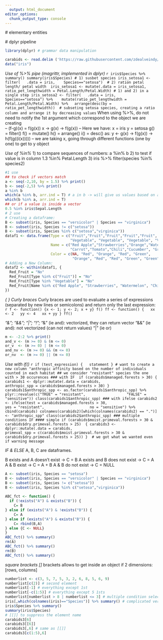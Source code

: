 ---
  output: html_document
editor_options: 
  chunk_output_type: console
---
  
  # elementary entities
  
  # dplyr pipeline 
  
  ```{r library}
library(dplyr) # grammar data manipulation 
```

```{r data importation}
carabids <- read.delim ('https://raw.githubusercontent.com/zdealveindy/anadat-r/master/data/carabid-beetles-boreal-forest.txt', row.names = 1)
data("iris")
```

*Use of %>% pipe (magrittr, implemented in dplyr)*
  ```{r %>% pipe}
iris$Species %>% summary()
summary(iris$Species)
# 1) susbet species
iris_setosa1 <- filter(
  .data = iris, 
  Species=="setosa") 
# 2) ration petal length/ petal width 
iris_setosa1 <- mutate(.data = iris_setosa1, ratio_pet_lengthwidth = Petal.Length/Petal.Width)
# 1) and 2) in a single step
iris_setosa2 <- filter(
  .data = iris, 
  Species=="setosa") %>% 
  mutate(ratio_pet_lengthwidth = Petal.Length/Petal.Width) %>%
  arrange(desc(by = ratio_pet_lengthwidth)) 
# subseting setosa species, creating a ratio column and arrange it by decreasing values 
```
When using %>%, do not need to notify the 1st argument which correspond to the object we are creating  
--
  (f-g)(x) = f(g(x))
x -> g(x) -> f(g(x))
--
  Here we have: 
  x = iris
y = setosa 
g() = filter()
f() = mutate()
h() = arrange()
i() = desc()
as:
  y <- g(x) -> f(g(x)) -> h(f(g((i(x))))) 
-- 
  we are taking x, going through different functions (one by one) to get to y object

*Use of %in%*
  1) to compare sequences of numbers:
  a %in% b
2) to test if value is in column 
1.3 %in% Petal.Length
3) iris %>% filter(species %in% species2)
```{r %in%}
#1 use
## to check if vectors match
a <- seq(-2,10, by = 1.5) %>% print()
b <- seq(-2,5) %>% print()
a %in% b
which(a %in% b, arr.ind = T) # a in b -> will give us values based on a order 
which(b %in% a, arr.ind = T)
## or if a value is inside a vector
0.5 %in% iris$Sepal.Length
# 2 use
# Creating a dataframe:
B <- subset(iris, Species == "versicolor" | Species == "virginica")
B <- subset(iris, Species != c("setosa"))
B <- subset(iris, Species %in% c("setosa","virginica"))  
dataf1 <- data.frame(Type = c("Fruit","Fruit","Fruit","Fruit","Fruit",
                              "Vegetable", "Vegetable", "Vegetable", "Vegetable", "Fruit"),
                     Name = c("Red Apple","Strawberries","Orange","Watermelon","Papaya",
                              "Carrot","Tomato","Chili","Cucumber", "Green Apple"),
                     Color = c(NA, "Red", "Orange", "Red", "Green",
                               "Orange", "Red", "Red", "Green", "Green"))
# Adding a New Column:
dataf2 <- within(dataf1, {
  Red_Fruit = "No"
  Red_Fruit[Type %in% c("Fruit")] = "No"
  Red_Fruit[Type %in% "Vegetable"] = "No"
  Red_Fruit[Name %in% c("Red Apple", "Strawberries", "Watermelon", "Chili", "Tomato")] = "Yes"
})
```

*{ } Curly braces* 
  Curly braces are used to evaluate a series of expressions (separated by new lines or semicolons) and return only the last expression:
  ```{r}
f <- function() {x <- 1; y <- 2; x + y}
f()
ff <- function() {
  xx <- 2
  yy <- 4
  xx + yy
}
ff()
```

*"&"; "&&"; "|"; "!"; *
  "&" (ie and): vectorized, they can return vector
"&&" (ie and): not vectorized (can not return values)
"|" (ie or)
```{r}
m <- -2:2 %>% print()
and_v <- (m >= 0) & (m <= 0)
or_v  <- (m >= 0) | (m <= 0) 
and_nv <- (m >= 0) && (m <= 0)
or_nv  <- (m >= 0) || (m <= 0) 
```


*Use with if()*
  ```{r}
if (test_expression) {
  statement
}
# want to create a new column "anthropic affinity based on the number of individuals counted in each habitat
## we consider "resistant" species the one with > 30 occurences
### with IF 
if (carabids$managed.forests > 30) {
  carabids1 <- dplyr::mutate(.data = carabids, 
                             anthropic_spp = carabids$managed.forests > 30)
} 
carabids1$anthropic_spp <- as.factor(carabids1$anthropic_spp) %>% 
  plyr::revalue(c("TRUE" = "resistant",
                  "FALSE" = "sensitive"))
class(carabids1$anthropic_spp)
### with ifelse
carabids2 <- ifelse(test = carabids$managed.forests > 30,
                    yes = "resistant",
                    no = "sensitive") %>% 
  cbind(carabids)
colnames(carabids2)[which(colnames(carabids2) == ".")] <- "anthropic_spp"
class(carabids2$anthropic_spp)
### multiple conditions IF
#### simple
if (carabids$moist.primeval.forests > 30 & carabids$dry.primeval.forests > 25) 
{ carabids3 <- dplyr::mutate(.data = carabids, 
                             primeval_spp = c(carabids$moist.primeval.forests > 30 & carabids$dry.primeval.forests > 25))
}  # we got what we wanted even if warning message
```

*IF & ELSE*
  A, B, C are dataframes.

B exists and A doesn't exist      -> C = B
A exists and B does not exist     -> C = A
A & B exist                       -> C = A + B 
A & B do not exist                -> C = NULL

```{r if and else}
A <- subset(iris, Species == "setosa")
B <- subset(iris, Species == "versicolor" | Species == "virginica")
B <- subset(iris, Species != c("setosa"))
B <- subset(iris, Species %in% c("setosa","virginica"))          
            
ABC_fct <- function() {
  if (!exists("A") & exists("B")) {
    C= B
} else if (exists("A") & !exists("B")) {
    C= A
} else if (exists("A") & exists("B")) {
    C= rbind(B,A)
} else {C <- NULL}
}
ABC_fct() %>% summary()
rm(A)
ABC_fct() %>% summary()
rm(B)
ABC_fct() %>% summary()
```

*square brackets []* 
brackets allows to get inside an object
if 2 dimensions: [rows, columns]
```{r}
numberlist <- c(3, 5, 7, 5, 3, 2, 6, 8, 5, 6, 9)
numberlist[c(2)] # second element
numberlist[-1] # everything except 1st 
numberlist[-c(1:5)] # everything except 5 1sts
numberlist[numberlist > 8 | numberlist <= 3] # multiple condition selection
iris[,which(colnames(iris)=="Species")] %>% summary() # complicated version; good if you do not know the column number and if you want to avoid $
iris$Species %>% summary()
summary(iris$Species)
# [[]] to suppress the element name
carabids3[6]
carabids3[[6]]
carabids3[,6] # same as [[]]
carabids3[c(1:5),6]
```